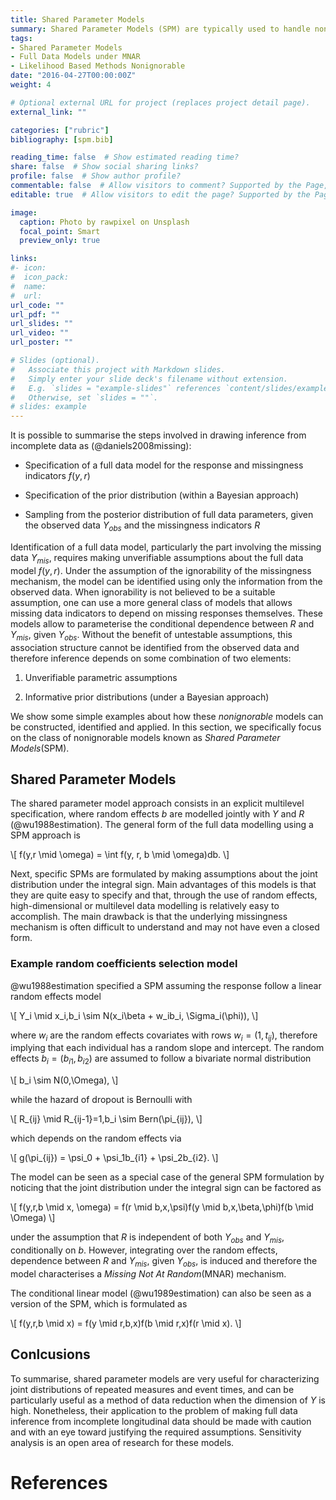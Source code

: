 ```yaml
---
title: Shared Parameter Models
summary: Shared Parameter Models (SPM) are typically used to handle nonignorable missingness. In these models a random effect is shared between the repeated measures model and the missing data mechanism model
tags:
- Shared Parameter Models
- Full Data Models under MNAR 
- Likelihood Based Methods Nonignorable
date: "2016-04-27T00:00:00Z"
weight: 4

# Optional external URL for project (replaces project detail page).
external_link: ""

categories: ["rubric"]
bibliography: [spm.bib]

reading_time: false  # Show estimated reading time?
share: false  # Show social sharing links?
profile: false  # Show author profile?
commentable: false  # Allow visitors to comment? Supported by the Page, Post, and Docs content types.
editable: true  # Allow visitors to edit the page? Supported by the Page, Post, and Docs content types.

image:
  caption: Photo by rawpixel on Unsplash
  focal_point: Smart
  preview_only: true

links:
#- icon: 
#  icon_pack: 
#  name: 
#  url: 
url_code: ""
url_pdf: ""
url_slides: ""
url_video: ""
url_poster: ""

# Slides (optional).
#   Associate this project with Markdown slides.
#   Simply enter your slide deck's filename without extension.
#   E.g. `slides = "example-slides"` references `content/slides/example-slides.md`.
#   Otherwise, set `slides = ""`.
# slides: example
---
```


It is possible to summarise the steps involved in drawing inference from incomplete data as (@daniels2008missing):

* Specification of a full data model for the response and missingness indicators $f(y,r)$

* Specification of the prior distribution (within a Bayesian approach)

* Sampling from the posterior distribution of full data parameters, given the observed data $Y_{obs}$ and the missingness indicators $R$ 

Identification of a full data model, particularly the part involving the missing data $Y_{mis}$, requires making unverifiable assumptions about the full data model $f(y,r)$. Under the assumption of the ignorability of the missingness mechanism, the model can be identified using only the information from the observed data. When ignorability is not believed to be a suitable assumption, one can use a more general class of models that allows missing data indicators to depend on missing responses themselves. These models allow to parameterise the conditional dependence between $R$ and $Y_{mis}$, given $Y_{obs}$. Without the benefit of untestable assumptions, this association structure cannot be identified from the observed data and therefore inference depends on some combination of two elements:

1. Unverifiable parametric assumptions

2. Informative prior distributions (under a Bayesian approach)

We show some simple examples about how these *nonignorable* models can be constructed, identified and applied. In this section, we specifically focus on the class of nonignorable models known as *Shared Parameter Models*(SPM).

## Shared Parameter Models

The shared parameter model approach consists in an explicit multilevel specification, where random effects $b$ are modelled jointly with $Y$ and $R$ (@wu1988estimation). The general form of the full data modelling using a SPM approach is

\\[
f(y,r \\mid \\omega) = \\int f(y, r, b \\mid \\omega)db.
\\]

Next, specific SPMs are formulated by making assumptions about the joint distribution under the integral sign. Main advantages of this models is that they are quite easy to specify and that, through the use of random effects, high-dimensional or multilevel data modelling is relatively easy to accomplish. The main drawback is that the underlying missingness mechanism is often difficult to understand and may not have even a closed form.

### Example random coefficients selection model

@wu1988estimation specified a SPM assuming the response follow a linear random effects model

\\[
Y\_i \\mid x\_i,b\_i \\sim N(x\_i\\beta + w\_ib\_i, \\Sigma\_i(\\phi)), 
\\]

where $w_i$ are the random effects covariates with rows $w_i=(1,t_{ij})$, therefore implying that each individual has a random slope and intercept. The random effects $b_i=(b_{i1},b_{i2})$ are assumed to follow a bivariate normal distribution 

\\[
b\_i \\sim N(0,\\Omega),
\\]

while the hazard of dropout is Bernoulli with

\\[
R\_{ij} \\mid R\_{ij-1}=1,b\_i \\sim Bern(\\pi\_{ij}),
\\]

which depends on the random effects via

\\[
g(\\pi\_{ij}) = \\psi\_0 + \\psi\_1b\_{i1} + \\psi\_2b\_{i2}.
\\]

The model can be seen as a special case of the general SPM formulation by noticing that the joint distribution under the integral sign can be factored as

\\[
f(y,r,b \\mid x, \\omega) = f(r \\mid b,x,\\psi)f(y \\mid b,x,\\beta,\\phi)f(b \\mid \\Omega)
\\]

under the assumption that $R$ is independent of both $Y_{obs}$ and $Y_{mis}$, conditionally on $b$. However, integrating over the random effects, dependence between $R$ and $Y_{mis}$, given $Y_{obs}$, is induced and therefore the model characterises a *Missing Not At Random*(MNAR) mechanism.

The conditional linear model (@wu1989estimation) can also be seen as a version of the SPM, which is formulated as

\\[
f(y,r,b \\mid x) = f(y \\mid r,b,x)f(b \\mid r,x)f(r \\mid x).
\\]


## Conlcusions

To summarise, shared parameter models are very useful for characterizing joint distributions of repeated measures and event times, and can be particularly useful as a method of data reduction when the dimension of $Y$ is high. Nonetheless, their application to the problem of making full data inference from incomplete longitudinal data should be made with caution and with an eye toward justifying the required assumptions. Sensitivity analysis is an open area of research for these models.


# References
